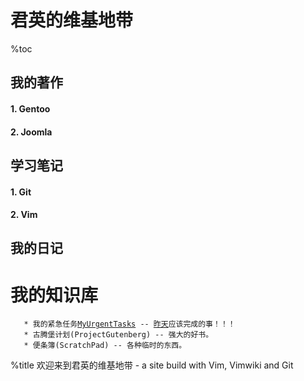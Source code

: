 =君英的维基地带=
%toc
==我的著作==

====1. Gentoo====
====2. Joomla====

==学习笔记==
====1. Git====
====2. Vim====

==我的日记==

= 我的知识库 =
    * 我的紧急任务[[MyUrgentTasks]] -- [[nont/yesterday|昨天]]应该完成的事！！！
    * 古腾堡计划(ProjectGutenberg) -- 强大的好书。
    * 便条簿(ScratchPad) -- 各种临时的东西。


%title 欢迎来到君英的维基地带 - a site build with Vim, Vimwiki and Git
